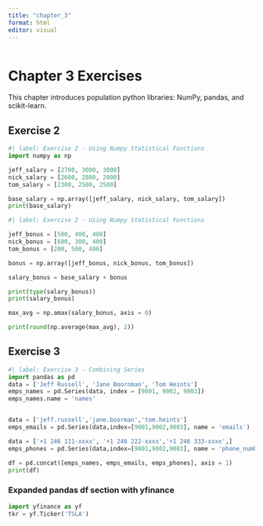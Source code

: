 ```yaml
---
title: "chapter_3"
format: html
editor: visual
---
```


```r

```

# Chapter 3 Exercises

This chapter introduces population python libraries: NumPy, pandas, and scikit-learn.

## Exercise 2

```python
#| label: Exercise 2 - Using Numpy Statistical Functions
import numpy as np

jeff_salary = [2700, 3000, 3000]
nick_salary = [2600, 2800, 2800]
tom_salary = [2300, 2500, 2500]

base_salary = np.array([jeff_salary, nick_salary, tom_salary])
print(base_salary)

```

```python
#| label: Exercise 2 - Using Numpy Statistical Functions

jeff_bonus = [500, 400, 400]
nick_bonus = [600, 300, 400]
tom_bonus = [200, 500, 400]

bonus = np.array([jeff_bonus, nick_bonus, tom_bonus])

salary_bonus = base_salary + bonus

print(type(salary_bonus))
print(salary_bonus)
```

```python
max_avg = np.amax(salary_bonus, axis = 0)

print(round(np.average(max_avg), 2))
```

## Exercise 3

```python
#| label: Exercise 3 - Combining Series
import pandas as pd
data = ['Jeff Russell', 'Jane Boornman', 'Tom Heints']
emps_names = pd.Series(data, index = [9001, 9002, 9003])
emps_names.name = 'names'


data = ['jeff.russell','jane.boorman','tom.heints']
emps_emails = pd.Series(data,index=[9001,9002,9003], name = 'emails')

data = ['+1 246 111-xxxx', '+1 246 222-xxxx','+1 246 333-xxxx',]
emps_phones = pd.Series(data,index=[9001,9002,9003], name = 'phone_number')

df = pd.concat([emps_names, emps_emails, emps_phones], axis = 1)
print(df)

```

### Expanded pandas df section with yfinance

```python
import yfinance as yf
tkr = yf.Ticker('TSLA')
```
